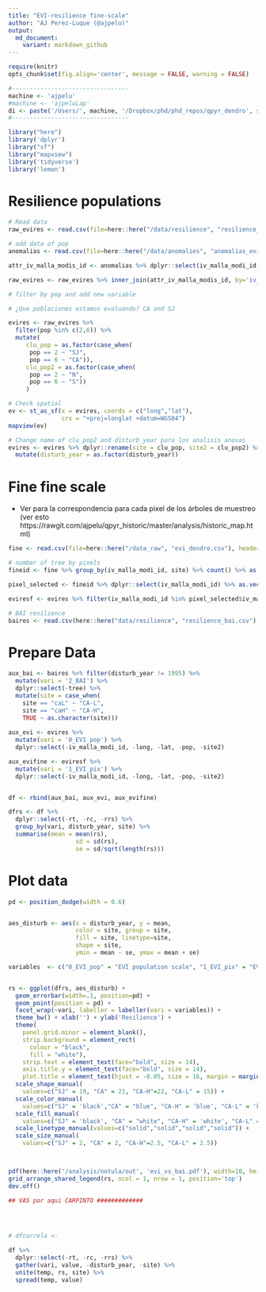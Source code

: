 ```yaml
---
title: "EVI-resilience fine-scale"
author: "AJ Perez-Luque (@ajpelu)"
output: 
  md_document:
    variant: markdown_github
---
```

```r
require(knitr)
opts_chunk$set(fig.align='center', message = FALSE, warning = FALSE) 
```

```r
#---------------------------------
machine <- 'ajpelu'
#machine <- 'ajpeluLap'
di <- paste('/Users/', machine, '/Dropbox/phd/phd_repos/qpyr_dendro', sep='')
#---------------------------------
```


```r
library("here")
library('dplyr')
library("sf")
library("mapview")
library('tidyverse')
library('lemon')
```

# Resilience populations 

```r
# Read data
raw_evires <- read.csv(file=here::here("/data/resilience", "resilience_evi.csv"), header = TRUE, sep = ',')

# add data of pop
anomalias <- read.csv(file=here::here("/data/anomalies", "anomalias_evimean.csv"), header = TRUE, sep = ',')

attr_iv_malla_modis_id <- anomalias %>% dplyr::select(iv_malla_modi_id,long,lat,pop) %>% unique()

raw_evires <- raw_evires %>% inner_join(attr_iv_malla_modis_id, by='iv_malla_modi_id')

# filter by pop and add new variable

# ¿Que poblaciones estamos evaluando? CA and SJ 

evires <- raw_evires %>% 
  filter(pop %in% c(2,6)) %>% 
  mutate(
     clu_pop = as.factor(case_when(
      pop == 2 ~ "SJ",
      pop == 6 ~ "CA")),
     clu_pop2 = as.factor(case_when(
      pop == 2 ~ "N",
      pop == 6 ~ "S"))
     )

# Check spatial 
ev <- st_as_sf(x = evires, coords = c("long","lat"), 
               crs = "+proj=longlat +datum=WGS84")
mapview(ev)

# Change name of clu_pop2 and disturb_year para los analisis anovas
evires <- evires %>% dplyr::rename(site = clu_pop, site2 = clu_pop2) %>% 
  mutate(disturb_year = as.factor(disturb_year))
```


# Fine fine scale 
* Ver para la correspondencia para cada pixel de los árboles de muestreo (ver esto https://rawgit.com/ajpelu/qpyr_historic/master/analysis/historic_map.html)



```r
fine <- read.csv(file=here::here("/data_raw", "evi_dendro.csv"), header = TRUE, sep = ',')

# number of tree by pixels 
fineid <- fine %>% group_by(iv_malla_modi_id, site) %>% count() %>% as.data.frame()

pixel_selected <- fineid %>% dplyr::select(iv_malla_modi_id) %>% as.vector()

eviresf <- evires %>% filter(iv_malla_modi_id %in% pixel_selected$iv_malla_modi_id)
```


```r
# BAI resilience
baires <- read.csv(here::here("data/resilience", "resilience_bai.csv"), header = TRUE, sep=",")
```


# Prepare Data

```r
aux_bai <- baires %>% filter(disturb_year != 1995) %>% 
  mutate(vari = '2_BAI') %>% 
  dplyr::select(-tree) %>% 
  mutate(site = case_when(
    site == "caL" ~ "CA-L",
    site == "caH" ~ "CA-H",
    TRUE ~ as.character(site)))
  
aux_evi <- evires %>% 
  mutate(vari = '0_EVI_pop') %>% 
  dplyr::select(-iv_malla_modi_id, -long, -lat, -pop, -site2)

aux_evifine <- eviresf %>% 
  mutate(vari = '1_EVI_pix') %>%
  dplyr::select(-iv_malla_modi_id, -long, -lat, -pop, -site2)


df <- rbind(aux_bai, aux_evi, aux_evifine)

dfrs <- df %>% 
  dplyr::select(-rt, -rc, -rrs) %>% 
  group_by(vari, disturb_year, site) %>% 
  summarise(mean = mean(rs), 
                   sd = sd(rs),
                   se = sd/sqrt(length(rs)))  


```


# Plot data 

```r
pd <- position_dodge(width = 0.6)


aes_disturb <- aes(x = disturb_year, y = mean, 
                   color = site, group = site,  
                   fill = site, linetype=site,
                   shape = site, 
                   ymin = mean - se, ymax = mean + se)

variables  <- c("0_EVI_pop" = "EVI population scale", "1_EVI_pix" = "EVI fine scale","2_BAI" = "BAI")


rs <- ggplot(dfrs, aes_disturb) + 
  geom_errorbar(width=.1, position=pd) +
  geom_point(position = pd) + 
  facet_wrap(~vari, labeller = labeller(vari = variables)) + 
  theme_bw() + xlab('') + ylab('Resilience') + 
  theme(
    panel.grid.minor = element_blank(),
    strip.background = element_rect(
      colour = "black",
      fill = "white"),
    strip.text = element_text(face="bold", size = 14),
    axis.title.y = element_text(face="bold", size = 14),
    plot.title = element_text(hjust = -0.05, size = 16, margin = margin(t=-5, b=1))) +
  scale_shape_manual(
    values=c("SJ" = 19, "CA" = 21, "CA-H"=22, "CA-L" = 15)) + 
  scale_color_manual(
    values=c("SJ" = 'black',"CA" = "blue", "CA-H" = 'blue', "CA-L" = 'blue')) +
  scale_fill_manual(
    values=c("SJ" = 'black', "CA" = "white", "CA-H" = 'white', "CA-L" = 'blue')) +
  scale_linetype_manual(values=c("solid","solid","solid","solid")) +
  scale_size_manual(
    values=c("SJ" = 2, "CA" = 2, "CA-H"=2.5, "CA-L" = 2.5)) 



pdf(here::here('/analysis/notula/out', 'evi_vs_bai.pdf'), width=10, height = 6)
grid_arrange_shared_legend(rs, ncol = 1, nrow = 1, position='top')
dev.off() 

```




```r
## VAS por aqui CARPINTO #############




# dfcorrela <- 
  
df %>% 
  dplyr::select(-rt, -rc, -rrs) %>% 
  gather(vari, value, -disturb_year, -site) %>% 
  unite(temp, rs, site) %>% 
  spread(temp, value)

```